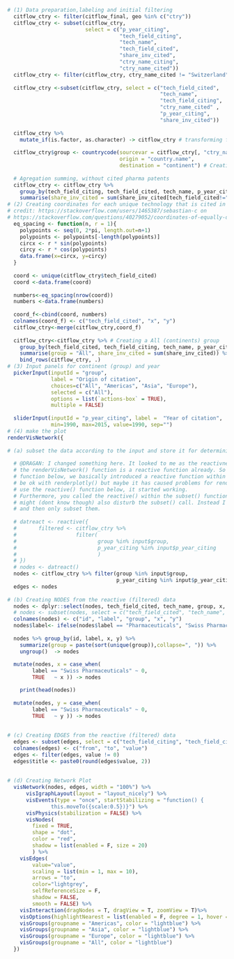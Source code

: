 ```r
# (1) Data preparation,labeling and initial filtering
  citflow_ctry <- filter(citflow_final, geo %in% c("ctry"))
  citflow_ctry <- subset(citflow_ctry, 
                         select = c("p_year_citing", 
                                    "tech_field_citing", 
                                    "tech_name",
                                    "tech_field_cited", 
                                    "share_inv_cited", 
                                    "ctry_name_citing", 
                                    "ctry_name_cited"))
  citflow_ctry <- filter(citflow_ctry, ctry_name_cited != "Switzerland" & ctry_name_citing=="Switzerland")
  
  citflow_ctry <-subset(citflow_ctry, select = c("tech_field_cited", 
                                                 "tech_name", 
                                                 "tech_field_citing",
                                                 "ctry_name_cited" ,
                                                 "p_year_citing",
                                                 "share_inv_cited"))
  
  citflow_ctry %>% 
    mutate_if(is.factor, as.character) -> citflow_ctry # transforming factors into characters
  
  citflow_ctry$group <- countrycode(sourcevar = citflow_ctry[, "ctry_name_cited"],
                                    origin = "country.name",
                                    destination = "continent") # Creating continent var (group)
  
  # Agregation summing, without cited pharma patents
  citflow_ctry <- citflow_ctry %>% 
    group_by(tech_field_citing, tech_field_cited, tech_name, p_year_citing, group) %>% 
    summarise(share_inv_cited = sum(share_inv_cited[tech_field_cited!="16"], na.rm = TRUE)) 
# (2) Creating coordinates for each unique technology that is cited in a c
# credit: https://stackoverflow.com/users/1465387/sebastian-c on
# https://stackoverflow.com/questions/40279052/coordinates-of-equally-distanced-n-points-on-a-circle-in-r
  eq_spacing <- function(n, r = 1){
    polypoints <- seq(0, 2*pi, length.out=n+1)
    polypoints <- polypoints[-length(polypoints)]
    circx <- r * sin(polypoints)
    circy <- r * cos(polypoints)
    data.frame(x=circx, y=circy)
  }
  
  coord <- unique(citflow_ctry$tech_field_cited)
  coord <-data.frame(coord)
  
  numbers<-eq_spacing(nrow(coord))
  numbers <-data.frame(numbers)
  
  coord_f<-cbind(coord, numbers)
  colnames(coord_f) <- c("tech_field_cited", "x", "y")
  citflow_ctry<-merge(citflow_ctry,coord_f)
  
  citflow_ctry<-citflow_ctry %>% # Creating a All (continents) group
    group_by(tech_field_cited, tech_field_citing, tech_name, p_year_citing,x,y) %>% 
    summarise(group = "All", share_inv_cited = sum(share_inv_cited)) %>%                 
    bind_rows(citflow_ctry, .)
# (3) Input panels for continent (group) and year
  pickerInput(inputId = "group",
              label = "Origin of citation", 
              choices=c("All", "Americas", "Asia", "Europe"),
              selected = c("All"),
              options = list(`actions-box` = TRUE),
              multiple = FALSE)
  
  sliderInput(inputId = "p_year_citing", label =  "Year of citation", 
              min=1990, max=2015, value=1990, sep="")
# (4) make the plot
renderVisNetwork({
  
# (a) subset the data according to the input and store it for determining nodes and edges:
  
  # @DRAGAN: I changed something here. It looked to me as the reactivness did not work for some reason.
  # the renderVisNetwork() function is a reactive function already. So when we added the reactive()
  # function below, we basically introduced a reactive function within a reactive function. This seems to
  # be ok with renderplotly() but maybe it has caused problems for renderVisNetwork(). As soon as I didnt
  # use the reactive() function below, it started working.
  # Furthermore, you called the reactive() within the subset() function. I changed this as well now as this
  # might (dont know though) also disturb the subset() call. Instead I first define the nodes and edges data.frames
  # and then only subset them.
  
  # datreact <- reactive({
  #       filtered <- citflow_ctry %>%
  #                   filter(
  #                          group %in% input$group,
  #                          p_year_citing %in% input$p_year_citing
  #                          )
  # })
  # nodes <- datreact()
  nodes <- citflow_ctry %>% filter(group %in% input$group, 
                                   p_year_citing %in% input$p_year_citing)
  edges <- nodes
    
# (b) Creating NODES from the reactive (filtered) data
  nodes <- dplyr::select(nodes, tech_field_cited, tech_name, group, x, y)
  # nodes <- subset(nodes, select = c("tech_field_cited", "tech_name", "group", "x", "y"))
  colnames(nodes) <- c("id", "label", "group", "x", "y")
  nodes$label<- ifelse(nodes$label == "Pharmaceuticals", "Swiss Pharmaceuticals", nodes$label)
      
  nodes %>% group_by(id, label, x, y) %>%
    summarize(group = paste(sort(unique(group)),collapse=", ")) %>% 
    ungroup()  -> nodes
      
  mutate(nodes, x = case_when(
        label == "Swiss Pharmaceuticals" ~ 0, 
        TRUE   ~ x )) -> nodes

    print(head(nodes))
       
  mutate(nodes, y = case_when(
        label == "Swiss Pharmaceuticals" ~ 0, 
        TRUE   ~ y )) -> nodes
      
      
# (c) Creating EDGES from the reactive (filtered) data    
  edges <- subset(edges, select = c("tech_field_citing", "tech_field_cited" ,"share_inv_cited"))
  colnames(edges) <- c("from", "to", "value")
  edges <- filter(edges, value != 0)
  edges$title <- paste0(round(edges$value, 2))
    
  
# (d) Creating Network Plot
  visNetwork(nodes, edges, width = "100%") %>%
      visIgraphLayout(layout = "layout_nicely") %>%
      visEvents(type = "once", startStabilizing = "function() {
              this.moveTo({scale:0.5})}") %>%
      visPhysics(stabilization = FALSE) %>%
      visNodes(
        fixed = TRUE,
        shape = "dot",
        color = "red",
        shadow = list(enabled = F, size = 20)
        ) %>%
    visEdges(
        value="value",
        scaling = list(min = 1, max = 10),
        arrows = "to",
        color="lightgrey",
        selfReferenceSize = F,
        shadow = FALSE,
        smooth = FALSE) %>%
    visInteraction(dragNodes = T, dragView = T, zoomView = T)%>%
    visOptions(highlightNearest = list(enabled = F, degree = 1, hover = T)) %>%
    visGroups(groupname = "Americas", color = "lightblue") %>%
    visGroups(groupname = "Asia", color = "lightblue") %>%
    visGroups(groupname = "Europe", color = "lightblue") %>%
    visGroups(groupname = "All", color = "lightblue")
  })    
```